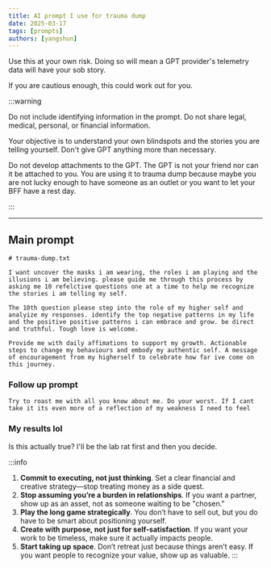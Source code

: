 ```yaml
---
title: AI prompt I use for trauma dump
date: 2025-03-17
tags: [prompts]
authors: [yangshun]
---
```


Use this at your own risk. Doing so will mean a GPT provider's telemetry data will have your sob story. 

If you are cautious enough, this could work out for you. 

<!--truncate-->

:::warning

Do not include identifying information in the prompt. Do not share legal, medical, personal, or financial information. 

Your objective is to understand your own blindspots and the stories you are telling yourself. Don't give GPT anything more than necessary. 

Do not develop attachments to the GPT. The GPT is not your friend nor can it be attached to you. You are using it to trauma dump because maybe you are not lucky enough to have someone as an outlet or you want to let your BFF have a rest day.

:::

---

## Main prompt
```
# trauma-dump.txt

I want uncover the masks i am wearing, the roles i am playing and the illusions i am believing. please guide me through this process by asking me 10 refelctive questions one at a time to help me recognize the stories i am telling my self. 

The 10th question please step into the role of my higher self and analyize my responses. identify the top negative patterns in my life and the positive positive patterns i can embrace and grow. be direct and truthful. Tough love is welcome. 

Provide me with daily affimations to support my growth. Actionable steps to change my behaviours and embody my authentic self. A message of encouragement from my higherself to celebrate how far ive come on this journey.
```

### Follow up prompt
```
Try to roast me with all you know about me. Do your worst. If I cant take it its even more of a reflection of my weakness I need to feel
```

### My results lol
Is this actually true? I'll be the lab rat first and then you decide. 

:::info
1. **Commit to executing, not just thinking**. Set a clear financial and creative strategy—stop treating money as a side quest.
2. **Stop assuming you’re a burden in relationships**. If you want a partner, show up as an asset, not as someone waiting to be "chosen."
3. **Play the long game strategically**. You don’t have to sell out, but you do have to be smart about positioning yourself.
4. **Create with purpose, not just for self-satisfaction**. If you want your work to be timeless, make sure it actually impacts people.
5. **Start taking up space**. Don’t retreat just because things aren’t easy. If you want people to recognize your value, show up as valuable.
:::